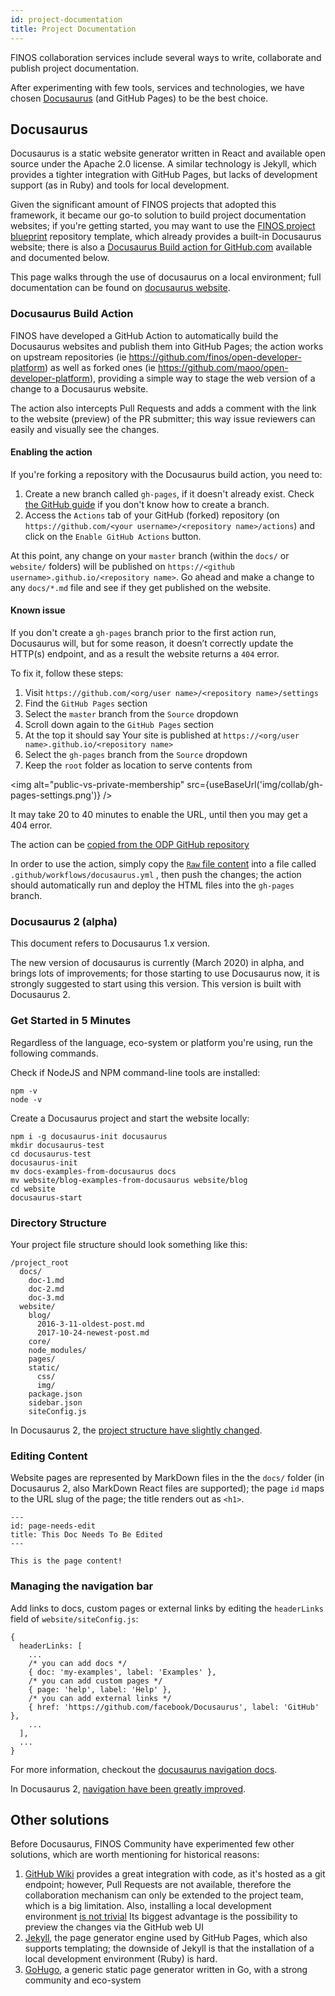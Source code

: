 ```yaml
---
id: project-documentation
title: Project Documentation
---
```



FINOS collaboration services include several ways to write, collaborate and publish project documentation.

After experimenting with few tools, services and technologies, we have chosen [Docusaurus](#using-docusaurus) (and GitHub Pages) to be the best choice.

## Docusaurus

Docusaurus is a static website generator written in React and available open source under the Apache 2.0 license. A similar technology is Jekyll, which provides a tighter integration with GitHub Pages, but lacks of development support (as in Ruby) and tools for local development. 

Given the significant amount of FINOS projects that adopted this framework, it became our go-to solution to build project documentation websites; if you're getting started, you may want to use the [FINOS project blueprint](https://github.com/finos/project-blueprint) repository template, which already provides a built-in Docusaurus website; there is also a [Docusaurus Build action for GitHub.com](#docusaurus-build-action) available and documented below.

This page walks through the use of docusaurus on a local environment; full documentation can be found on [docusaurus website](https://docusaurus.io/).

### Docusaurus Build Action
FINOS have developed a GitHub Action to automatically build the Docusaurus websites and publish them into GitHub Pages; the action works on upstream repositories (ie https://github.com/finos/open-developer-platform) as well as forked ones (ie https://github.com/maoo/open-developer-platform), providing a simple way to stage the web version of a change to a Docusaurus website.

The action also intercepts Pull Requests and adds a comment with the link to the website (preview) of the PR submitter; this way issue reviewers can easily and visually see the changes.

#### Enabling the action
If you're forking a repository with the Docusaurus build action, you need to:

1. Create a new branch called `gh-pages`, if it doesn't already exist. Check [the GitHub guide](https://help.github.com/en/github/collaborating-with-issues-and-pull-requests/creating-and-deleting-branches-within-your-repository) if you don't know how to create a branch.
2. Access the `Actions` tab of your GitHub (forked) repository (on `https://github.com/<your username>/<repository name>/actions`) and click on the `Enable GitHub Actions` button.

At this point, any change on your `master` branch (within the `docs/` or `website/` folders) will be published on `https://<github username>.github.io/<repository name>`. Go ahead and make a change to any `docs/*.md` file and see if they get published on the website.

#### Known issue
If you don't create a `gh-pages` branch prior to the first action run, Docusaurus will, but for some reason, it doesn’t correctly update the HTTP(s) endpoint, and as a result the website returns a `404` error.

To fix it, follow these steps:

1. Visit `https://github.com/<org/user name>/<repository name>/settings`
2. Find the `GitHub Pages` section
3. Select the `master` branch from the `Source` dropdown
4. Scroll down again to the `GitHub Pages` section
5. At the top it should say Your site is published at `https://<org/user name>.github.io/<repository name>`
6. Select the `gh-pages` branch from the `Source` dropdown
7. Keep the `root` folder as location to serve contents from

<img alt="public-vs-private-membership" src={useBaseUrl('img/collab/gh-pages-settings.png')} />

It may take 20 to 40 minutes to enable the URL, until then you may get a 404 error.

The action can be [copied from the ODP GitHub repository](https://github.com/finos/open-developer-platform/blob/master/.github/workflows/docusaurus.yml)

In order to use the action, simply copy the [`Raw` file content](https://github.com/finos/open-developer-platform/blob/master/.github/workflows/docusaurus.yml) into a file called `.github/workflows/docusaurus.yml` , then push the changes; the action should automatically run and deploy the HTML files into the `gh-pages` branch.

### Docusaurus 2 (alpha)
This document refers to Docusaurus 1.x version.

The new version of docusaurus is currently (March 2020) in alpha, and brings lots of improvements; for those starting to use Docusaurus now, it is strongly suggested to start using this version. This version is built with Docusaurus 2.

### Get Started in 5 Minutes
Regardless of the language, eco-system or platform you're using, run the following commands.

Check if NodeJS and NPM command-line tools are installed:
```
npm -v
node -v
```

Create a Docusaurus project and start the website locally:
```
npm i -g docusaurus-init docusaurus
mkdir docusaurus-test
cd docusaurus-test
docusaurus-init
mv docs-examples-from-docusaurus docs
mv website/blog-examples-from-docusaurus website/blog
cd website
docusaurus-start
```

### Directory Structure
Your project file structure should look something like this:

```
/project_root
  docs/
    doc-1.md
    doc-2.md
    doc-3.md
  website/
    blog/
      2016-3-11-oldest-post.md
      2017-10-24-newest-post.md
    core/
    node_modules/
    pages/
    static/
      css/
      img/
    package.json
    sidebar.json
    siteConfig.js
```

In Docusaurus 2, the [project structure have slightly changed](https://v2.docusaurus.io/docs/installation#project-structure). 

### Editing Content
Website pages are represented by MarkDown files in the the `docs/` folder (in Docusaurus 2, also MarkDown React files are supported); the page `id` maps to the URL slug of the page; the title renders out as `<h1>`.

```
---
id: page-needs-edit
title: This Doc Needs To Be Edited
---

This is the page content!
```

### Managing the navigation bar
Add links to docs, custom pages or external links by editing the `headerLinks` field of `website/siteConfig.js`:

```
{
  headerLinks: [
    ...
    /* you can add docs */
    { doc: 'my-examples', label: 'Examples' },
    /* you can add custom pages */
    { page: 'help', label: 'Help' },
    /* you can add external links */
    { href: 'https://github.com/facebook/Docusaurus', label: 'GitHub' },
    ...
  ],
  ...
}
```
For more information, checkout the [docusaurus navigation docs](https://docusaurus.io/docs/en/navigation).

In Docusaurus 2, [navigation have been greatly improved](https://v2.docusaurus.io/docs/sidebar).

## Other solutions
Before Docusaurus, FINOS Community have experimented few other solutions, which are worth mentioning for historical reasons:

1. [GitHub Wiki](https://help.github.com/en/github/building-a-strong-community/about-wikis) provides a great integration with code, as it's hosted as a git endpoint; however, Pull Requests are not available, therefore the collaboration mechanism can only be extended to the project team, which is a big limitation. Also, installing a local development environment [is not trivial](https://gist.github.com/suewonjp/7493de784f4a88c63d1810031609ee35) Its biggest advantage is the possibility to preview the changes via the GitHub web UI
2. [Jekyll](https://jekyllrb.com/), the page generator engine used by GitHub Pages, which also supports templating; the downside of Jekyll is that the installation of a local development environment (Ruby) is hard.
3. [GoHugo](https://gohugo.io/), a generic static page generator written in Go, with a strong community and eco-system
